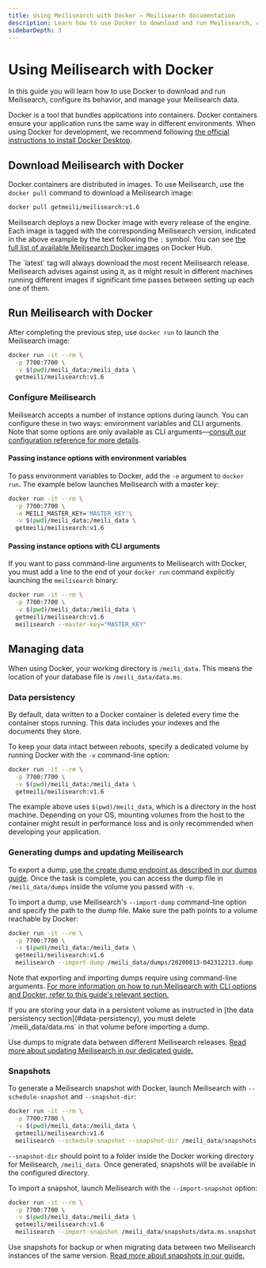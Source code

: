 ```yaml
---
title: Using Meilisearch with Docker — Meilisearch documentation
description: Learn how to use Docker to download and run Meilisearch, configure its behavior, and manage your Meilisearch data.
sidebarDepth: 3
---
```


# Using Meilisearch with Docker

In this guide you will learn how to use Docker to download and run Meilisearch, configure its behavior, and manage your Meilisearch data.

Docker is a tool that bundles applications into containers. Docker containers ensure your application runs the same way in different environments. When using Docker for development, we recommend following [the official instructions to install Docker Desktop](https://docs.docker.com/get-docker/).

## Download Meilisearch with Docker

Docker containers are distributed in images. To use Meilisearch, use the `docker pull` command to download a Meilisearch image:

```sh
docker pull getmeili/meilisearch:v1.6
```

Meilisearch deploys a new Docker image with every release of the engine. Each image is tagged with the corresponding Meilisearch version, indicated in the above example by the text following the `:` symbol. You can see [the full list of available Meilisearch Docker images](https://hub.docker.com/r/getmeili/meilisearch/tags#!) on Docker Hub.

<Capsule intent="warning">
The `latest` tag will always download the most recent Meilisearch release. Meilisearch advises against using it, as it might result in different machines running different images if significant time passes between setting up each one of them.
</Capsule>

## Run Meilisearch with Docker

After completing the previous step, use `docker run` to launch the Meilisearch image:

```sh
docker run -it --rm \
  -p 7700:7700 \
  -v $(pwd)/meili_data:/meili_data \
  getmeili/meilisearch:v1.6
```

### Configure Meilisearch

Meilisearch accepts a number of instance options during launch. You can configure these in two ways: environment variables and CLI arguments. Note that some options are only available as CLI arguments—[consult our configuration reference for more details](/learn/configuration/instance_options).

#### Passing instance options with environment variables

To pass environment variables to Docker, add the `-e` argument to `docker run`. The example below launches Meilisearch with a master key:

```sh
docker run -it --rm \
  -p 7700:7700 \
  -e MEILI_MASTER_KEY='MASTER_KEY'\
  -v $(pwd)/meili_data:/meili_data \
  getmeili/meilisearch:v1.6
```

#### Passing instance options with CLI arguments

If you want to pass command-line arguments to Meilisearch with Docker, you must add a line to the end of your `docker run` command explicitly launching the `meilisearch` binary:

```sh
docker run -it --rm \
  -p 7700:7700 \
  -v $(pwd)/meili_data:/meili_data \
  getmeili/meilisearch:v1.6
  meilisearch --master-key="MASTER_KEY"
```

## Managing data

When using Docker, your working directory is `/meili_data`. This means the location of your database file is `/meili_data/data.ms`.

### Data persistency

By default, data written to a Docker container is deleted every time the container stops running. This data includes your indexes and the documents they store.

To keep your data intact between reboots, specify a dedicated volume by running Docker with the `-v` command-line option:

```sh
docker run -it --rm \
  -p 7700:7700 \
  -v $(pwd)/meili_data:/meili_data \
  getmeili/meilisearch:v1.6
```

The example above uses `$(pwd)/meili_data`, which is a directory in the host machine. Depending on your OS, mounting volumes from the host to the container might result in performance loss and is only recommended when developing your application.

### Generating dumps and updating Meilisearch

To export a dump, [use the create dump endpoint as described in our dumps guide](/learn/advanced/dumps). Once the task is complete, you can access the dump file in `/meili_data/dumps` inside the volume you passed with `-v`.

To import a dump, use Meilisearch's `--import-dump` command-line option and specify the path to the dump file. Make sure the path points to a volume reachable by Docker:

```sh
docker run -it --rm \
  -p 7700:7700 \
  -v $(pwd)/meili_data:/meili_data \
  getmeili/meilisearch:v1.6
  meilisearch --import-dump /meili_data/dumps/20200813-042312213.dump
```

Note that exporting and importing dumps require using command-line arguments. [For more information on how to run Meilisearch with CLI options and Docker, refer to this guide's relevant section.](#passing-instance-options-with-cli-arguments)

<Capsule intent="warning">
If you are storing your data in a persistent volume as instructed in [the data persistency section](#data-persistency), you must delete `/meili_data/data.ms` in that volume before importing a dump.
</Capsule>

Use dumps to migrate data between different Meilisearch releases. [Read more about updating Meilisearch in our dedicated guide.](/learn/update_and_migration/updating)

### Snapshots

To generate a Meilisearch snapshot with Docker, launch Meilisearch with `--schedule-snapshot` and `--snapshot-dir`:

```sh
docker run -it --rm \
  -p 7700:7700 \
  -v $(pwd)/meili_data:/meili_data \
  getmeili/meilisearch:v1.6
  meilisearch --schedule-snapshot --snapshot-dir /meili_data/snapshots
```

`--snapshot-dir` should point to a folder inside the Docker working directory for Meilisearch, `/meili_data`. Once generated, snapshots will be available in the configured directory.

To import a snapshot, launch Meilisearch with the `--import-snapshot` option:

```sh
docker run -it --rm \
  -p 7700:7700 \
  -v $(pwd)/meili_data:/meili_data \
  getmeili/meilisearch:v1.6
  meilisearch --import-snapshot /meili_data/snapshots/data.ms.snapshot
```

Use snapshots for backup or when migrating data between two Meilisearch instances of the same version. [Read more about snapshots in our guide.](/learn/advanced/snapshots)
